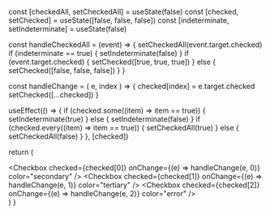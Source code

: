 
  const [checkedAll, setCheckedAll] = useState(false)
  const [checked, setChecked] = useState([false, false, false])
  const [indeterminate, setIndeterminate] = useState(false)

  const handleCheckedAll = (event) => {
    setCheckedAll(event.target.checked)
    if (indeterminate == true) {
      setIndeterminate(false)
    }
    if (event.target.checked) {
      setChecked([true, true, true])
    } else {
      setChecked([false, false, false])
    }
  }

  const handleChange = (
    e,
    index
  ) => {
    checked[index] = e.target.checked
    setChecked([...checked])
  }

  useEffect(() => {
    if (checked.some((item) => item == true)) {
      setIndeterminate(true)
    } else {
      setIndeterminate(false)
    }
    if (checked.every((item) => item == true)) {
      setCheckedAll(true)
    } else {
      setCheckedAll(false)
    }
  }, [checked])

  return (
    <div className="flex flex-wrap gap-4">
      <Checkbox
        checked={checkedAll}
        indeterminate={indeterminate}
        onChange={handleCheckedAll}
      />
      <Checkbox
        checked={checked[0]}
        onChange={(e) => handleChange(e, 0)}
        color="secondary"
      />
      <Checkbox
        checked={checked[1]}
        onChange={(e) => handleChange(e, 1)}
        color="tertiary"
      />
      <Checkbox
        checked={checked[2]}
        onChange={(e) => handleChange(e, 2)}
        color="error"
      />
      <Checkbox disabled />
    </div>
  )
}
